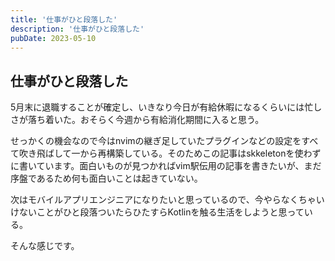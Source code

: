 ```yaml
---
title: '仕事がひと段落した'
description: '仕事がひと段落した'
pubDate: 2023-05-10
---
```


## 仕事がひと段落した

5月末に退職することが確定し、いきなり今日が有給休暇になるくらいには忙しさが落ち着いた。おそらく今週から有給消化期間に入ると思う。

せっかくの機会なので今はnvimの継ぎ足していたプラグインなどの設定をすべて吹き飛ばして一から再構築している。そのためこの記事はskkeletonを使わずに書いています。面白いものが見つかればvim駅伝用の記事を書きたいが、まだ序盤であるため何も面白いことは起きていない。

次はモバイルアプリエンジニアになりたいと思っているので、今やらなくちゃいけないことがひと段落ついたらひたすらKotlinを触る生活をしようと思っている。

そんな感じです。
